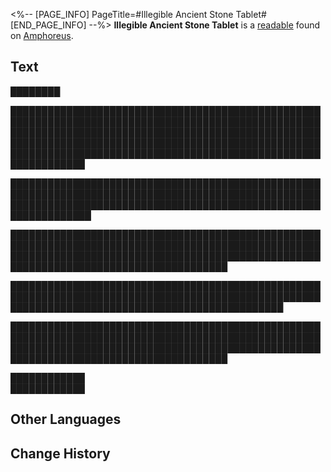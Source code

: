 <%-- [PAGE_INFO]
PageTitle=#Illegible Ancient Stone Tablet#
[END_PAGE_INFO] --%>
{{Readable Infobox
|id           = 467
|partIds      = 190778
|title        = 
|image        = Item Illegible Ancient Stone Tablet.png
|world        = Amphoreus
|parts        = 1
|author       = <!--to be added-->
|description  = A stone tablet covered in text written in the ancient Kremnos language. Maybe you can find someone who understands that language to help you translate it.
|part1        = Illegible Ancient Stone Tablet
|source1      = {{cx|Source missing}}
|characters   = 
|factions     = 
}}
'''Illegible Ancient Stone Tablet''' is a [[readable]] found on [[Amphoreus]].
<!--
==Location==
{{Map Embed|<map name>|<marker id>}}
-->
==Text==
████████

██████████████████████████████████████████████████████████████████████████████████████████████████████████████████████████████████████████████████████████████████████████████████████████████████████████████████████████████████████████████████████████████████████

███████████████████████████████████████████████████████████████████████████████████████████████████████████████████████████████████████████████████████████████████

█████████████████████████████████████████████████████████████████████████████████████████████████████████████████████████████████████████████████████████████████████████████████████████

████████████████████████████████████████████████████████████████████████████████████████████████████████████████████████████████████████████████

█████████████████████████████████████████████████████████████████████████████████████████████████████████████████████████████████████████████████████████████████████████████████████████

████████████<br />
████████████

<!--
==Trivia==
* 
-->
==Other Languages==
{{Other Languages
|en   = Illegible Ancient Stone Tablet
|zhs  = 看不懂文字的古语石板
|zht  = 看不懂文字的古語石板
|ja   = 判読不能な古代文字の石板
|ko   = 글자를 알아볼 수 없는 고대어 석판
|es   = Losa antigua ilegible
|fr   = Ancienne tablette en pierre illisible
|ru   = Скрижали на неизвестном древнем языке
|th   = แผ่นหินภาษาโบราณ ที่อ่านไม่ออก
|vi   = Phiến Đá Chữ Cổ Đọc Không Hiểu
|de   = Antike Tafel mit unverständlicher Schrift
|id   = Prasasti Kuno yang Tulisannya Tidak Dikenal
|pt   = Tabuleta de Pedra Antiga Ilegível
}}

==Change History==
{{Change History|3.0}}
